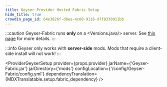 ```yaml
---
title: Geyser Provider Hosted Fabric Setup
hide_title: true
crowdin_page_id: 64e3826f-d8ea-4c60-9116-d7f8330911bb
---
```



:::caution
Geyser-Fabric runs **only** on a <Versions.java/> server.
See [this page](/wiki/geyser/supported-versions#using-geyser-on-fabric-neoforge-servers-not-on-the-latest-minecraft-version) for more details.
:::

:::info
Geyser only works with **server-side** mods. Mods that require a client-side install will not work!
:::

<ProviderGeyserSetup 
    provider={props.provider} 
    jarName={'Geyser-Fabric.jar'}
    jarDirectory={'mods'}
    configLocation={'/config/Geyser-Fabric/config.yml'}
    dependencyTranslation={MDXTranslatable.setup.fabric_dependency}
/>
